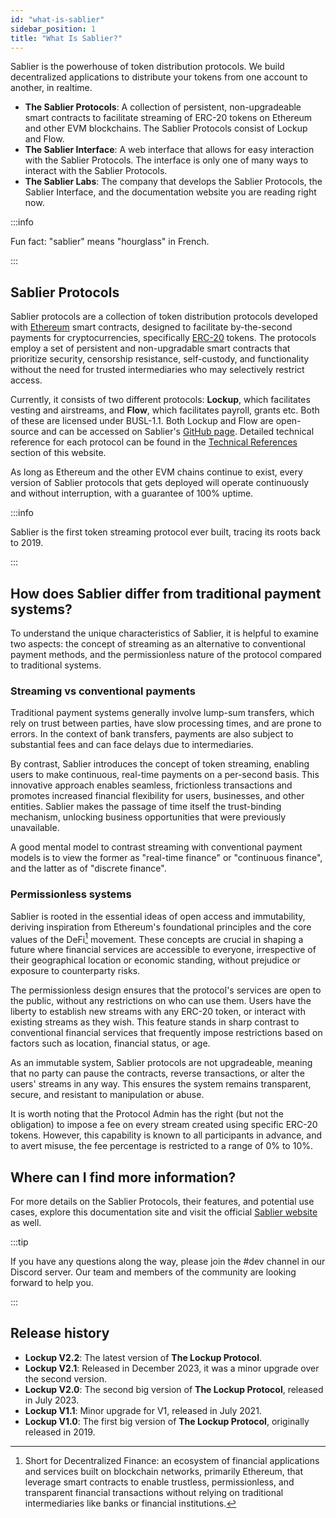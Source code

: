 ```yaml
---
id: "what-is-sablier"
sidebar_position: 1
title: "What Is Sablier?"
---
```



Sablier is the powerhouse of token distribution protocols. We build decentralized applications to distribute your tokens
from one account to another, in realtime.

- **The Sablier Protocols**: A collection of persistent, non-upgradeable smart contracts to facilitate streaming of
  ERC-20 tokens on Ethereum and other EVM blockchains. The Sablier Protocols consist of Lockup and Flow.
- **The Sablier Interface**: A web interface that allows for easy interaction with the Sablier Protocols. The interface
  is only one of many ways to interact with the Sablier Protocols.
- **The Sablier Labs**: The company that develops the Sablier Protocols, the Sablier Interface, and the documentation
  website you are reading right now.

:::info

Fun fact: "sablier" means "hourglass" in French.

:::

## Sablier Protocols

Sablier protocols are a collection of token distribution protocols developed with [Ethereum](https://ethereum.org/)
smart contracts, designed to facilitate by-the-second payments for cryptocurrencies, specifically
[ERC-20](https://ethereum.org/en/developers/docs/standards/tokens/erc-20/) tokens. The protocols employ a set of
persistent and non-upgradable smart contracts that prioritize security, censorship resistance, self-custody, and
functionality without the need for trusted intermediaries who may selectively restrict access.

Currently, it consists of two different protocols: **Lockup**, which facilitates vesting and airstreams, and **Flow**,
which facilitates payroll, grants etc. Both of these are licensed under BUSL-1.1. Both Lockup and Flow are open-source
and can be accessed on Sablier's [GitHub page](https://github.com/sablier-labs). Detailed technical reference for each
protocol can be found in the [Technical References](/reference/overview) section of this website.

As long as Ethereum and the other EVM chains continue to exist, every version of Sablier protocols that gets deployed
will operate continuously and without interruption, with a guarantee of 100% uptime.

:::info

Sablier is the first token streaming protocol ever built, tracing its roots back to 2019.

:::

## How does Sablier differ from traditional payment systems?

To understand the unique characteristics of Sablier, it is helpful to examine two aspects: the concept of streaming as
an alternative to conventional payment methods, and the permissionless nature of the protocol compared to traditional
systems.

### Streaming vs conventional payments

Traditional payment systems generally involve lump-sum transfers, which rely on trust between parties, have slow
processing times, and are prone to errors. In the context of bank transfers, payments are also subject to substantial
fees and can face delays due to intermediaries.

By contrast, Sablier introduces the concept of token streaming, enabling users to make continuous, real-time payments on
a per-second basis. This innovative approach enables seamless, frictionless transactions and promotes increased
financial flexibility for users, businesses, and other entities. Sablier makes the passage of time itself the
trust-binding mechanism, unlocking business opportunities that were previously unavailable.

A good mental model to contrast streaming with conventional payment models is to view the former as "real-time finance"
or "continuous finance", and the latter as of "discrete finance".

### Permissionless systems

Sablier is rooted in the essential ideas of open access and immutability, deriving inspiration from Ethereum's
foundational principles and the core values of the DeFi[^1] movement. These concepts are crucial in shaping a future
where financial services are accessible to everyone, irrespective of their geographical location or economic standing,
without prejudice or exposure to counterparty risks.

The permissionless design ensures that the protocol's services are open to the public, without any restrictions on who
can use them. Users have the liberty to establish new streams with any ERC-20 token, or interact with existing streams
as they wish. This feature stands in sharp contrast to conventional financial services that frequently impose
restrictions based on factors such as location, financial status, or age.

As an immutable system, Sablier protocols are not upgradeable, meaning that no party can pause the contracts, reverse
transactions, or alter the users' streams in any way. This ensures the system remains transparent, secure, and resistant
to manipulation or abuse.

It is worth noting that the Protocol Admin has the right (but not the obligation) to impose a fee on every stream
created using specific ERC-20 tokens. However, this capability is known to all participants in advance, and to avert
misuse, the fee percentage is restricted to a range of 0% to 10%.

## Where can I find more information?

For more details on the Sablier Protocols, their features, and potential use cases, explore this documentation site and
visit the official [Sablier website](https://sablier.com) as well.

:::tip

If you have any questions along the way, please join the #dev channel in our <Link href={links.discord}>Discord
server</Link>. Our team and members of the community are looking forward to help you.‌

:::

## Release history

- **Lockup V2.2**: The latest version of **The Lockup Protocol**.
- **Lockup V2.1**: Released in December 2023, it was a minor upgrade over the second version.
- **Lockup V2.0**: The second big version of **The Lockup Protocol**, released in July 2023.
- **Lockup V1.1**: Minor upgrade for V1, released in July 2021.
- **Lockup V1.0**: The first big version of **The Lockup Protocol**, originally released in 2019.

[^1]:
    Short for Decentralized Finance: an ecosystem of financial applications and services built on blockchain networks,
    primarily Ethereum, that leverage smart contracts to enable trustless, permissionless, and transparent financial
    transactions without relying on traditional intermediaries like banks or financial institutions.

